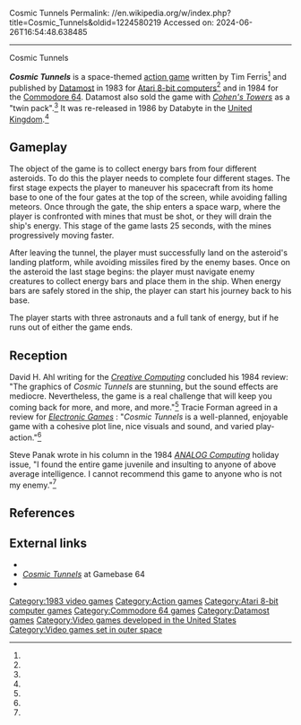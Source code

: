 Cosmic Tunnels
Permalink: //en.wikipedia.org/w/index.php?title=Cosmic_Tunnels&oldid=1224580219
Accessed on: 2024-06-26T16:54:48.638485



------
Cosmic Tunnels
{{short description|1983 video game}}

{{Infobox video game
| title = Cosmic Tunnels
| image = Cosmic_Tunnels_Cover_Art.jpg
| caption = 
| released = '''1983:''' Atari 8-bit<br>'''1984:''' C64
| designer = Tim Ferris
| publisher = [[Datamost]]<br>Databyte
| programmer = '''Atari 8-bit'''<br>Tim Ferris<br>'''Commodore 64'''<br>Jay Ford
| developer = 
| platforms = [[Atari 8-bit computers|Atari 8-bit]], [[Commodore 64]]
| genre = [[Action_game|Action]]
}}

'''''Cosmic Tunnels''''' is a space-themed [[action game]] written by Tim Ferris<ref name="giantlist"/> and published by [[Datamost]] in 1983 for [[Atari 8-bit computers]]<ref name="atarimania1"/> and in 1984 for the [[Commodore 64]]. Datamost also sold the game with ''[[Cohen's Towers]]'' as a "twin pack".<ref name="atarimania2"/> It was re-released in 1986 by Databyte in the [[United Kingdom]].<ref name="atarimania2"/>

==Gameplay==
{{multiple image|perrow = 2|total_width=400|image_style = border:none;
| image1 = Cosmic_Tunnels_Atari_8-bit_PAL_screenshot_1.png
| image2 = Cosmic_Tunnels_Atari_8-bit_PAL_screenshot_Stage_2.png
| image3 = Cosmic_Tunnels_Atari_8-bit_PAL_screenshot_Stage_4.png
| image4 = Cosmic_Tunnels_Atari_8-bit_PAL_screenshot_Stage_3.png
| footer = Stages clockwise from upper left (Atari 8-bit)
}}
The object of the game is to collect energy bars from four different asteroids. To do this the player needs to complete four different stages. The first stage expects the player to maneuver his spacecraft from its home base to one of the four gates at the top of the screen, while avoiding falling meteors. Once through the gate, the ship enters a space warp, where the player is confronted with mines that must be shot, or they will drain the ship's energy. This stage of the game lasts 25 seconds, with the mines progressively moving faster.

After leaving the tunnel, the player must successfully land on the asteroid's landing platform, while avoiding missiles fired by the enemy bases. Once on the asteroid the last stage begins: the player must navigate enemy creatures to collect energy bars and place them in the ship. When energy bars are safely stored in the ship, the player can start his journey back to his base. 

The player starts with three astronauts and a full tank of energy, but if he runs out of either the game ends. 

==Reception==
David H. Ahl writing for the ''[[Creative Computing (magazine)|Creative Computing]]'' concluded his 1984 review: "The graphics of ''Cosmic Tunnels'' are stunning, but the sound effects are mediocre. Nevertheless, the game is a real challenge that will keep you coming back for more, and more, and more."<ref name="cc"/> Tracie Forman agreed in a review for ''[[Electronic Games]]'' : "''Cosmic Tunnels'' is a well-planned, enjoyable game with a cohesive plot line, nice visuals and sound, and varied play-action."<ref name="eg"/> 

Steve Panak wrote in his column in the 1984 ''[[ANALOG Computing]]'' holiday issue, "I found the entire game juvenile and insulting to anyone of above average intelligence. I cannot recommend this game to anyone who is not my enemy."<ref name="analog"/>

==References==
{{reflist|refs=
<ref name="giantlist">{{cite web|title=The Giant List of Classic Game Programmers|url=https://dadgum.com/giantlist/|last1=Hague|first1=James}}</ref>
<ref name="atarimania2">{{cite web |title=Twin Pack - Cohen's Towers / Cosmic Tunnels |url=http://www.atarimania.com/game-atari-400-800-xl-xe-twin-pack-cohen-s-towers-cosmic-tunnels_6057.html |website=Atari Mania}}</ref>
<ref name="atarimania1">{{cite web |title=Cosmic Tunnels |url=http://www.atarimania.com/game-atari-400-800-xl-xe-cosmic-tunnels_1356.html |website=Atari Mania}}</ref>
<ref name="cc">{{cite journal |title=Thirteen Great New Games |journal=Creative Computing |date=May 1984 |page=116 |last1=Ahl |first1=David H.|url=https://archive.org/details/Creative_Computing_1984-05/page/n117/mode/2up}}</ref>
<ref name="eg">{{cite journal |title=Cosmic Tunnels |journal=Electronic Games |date=November 1984 |page=40 |last1=Forman |first1=Tracie |url=https://archive.org/details/Electronic_Games_Volume_02_Number_16_1984-11_Reese_Communications_US/page/n41/mode/2up}}</ref>
<ref name="analog">{{cite journal |last1=Panak |first1=Steve |title=Panak Strikes: Cosmic Tunnels |journal=ANALOG Computing |date=December 1984 |issue=25 |pages=55 |url=https://archive.org/details/analog-computing-magazine-25/page/n59/mode/2up}}</ref>
}}

==External links==
*{{atarimania|id=1356}}
*[http://gb64.com/game.php?id=1704&d=18&h=0 ''Cosmic Tunnels''] at Gamebase 64
*{{Internet Archive game|id=Cosmic_Tunnels_The_1983_Datamost}}

[[Category:1983 video games]]
[[Category:Action games]]
[[Category:Atari 8-bit computer games]]
[[Category:Commodore 64 games]]
[[Category:Datamost games]]
[[Category:Video games developed in the United States]]
[[Category:Video games set in outer space]]